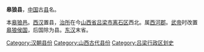 '''皋狼县'''，[[中国|中国]]古[[县|县]]名。

本[[皋狼邑|皋狼邑]]。[[西汉|西汉]]置县，[[治所|治所]]在今[[山西省|山西省]][[吕梁市|吕梁市]][[离石区|离石区]]西北。属[[西河郡|西河郡]]。[[汉武帝|武帝]]时改置[[皋狼侯国|皋狼侯国]]，后国除为县。[[东汉|东汉]]末省。

{{汉朝行政区划小作品}}
{{DEFAULTSORT:G}}
[[Category:汉朝县份|Category:汉朝县份]]
[[Category:山西古代县份|Category:山西古代县份]]
[[Category:吕梁行政区划史|Category:吕梁行政区划史]]